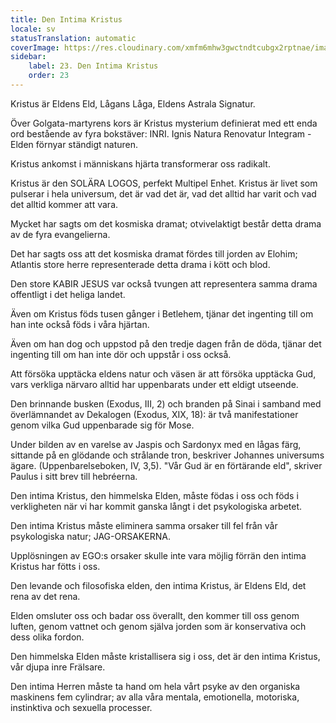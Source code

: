 ```yaml
---
title: Den Intima Kristus
locale: sv
statusTranslation: automatic
coverImage: https://res.cloudinary.com/xmfm6mhw3gwctndtcubgx2rptnae/image/upload/v1741354419/small_cover_la_gran_rebelion_28716e29d2.webp
sidebar:
    label: 23. Den Intima Kristus
    order: 23
---
```

Kristus är Eldens Eld, Lågans Låga, Eldens Astrala Signatur.

Över Golgata-martyrens kors är Kristus mysterium definierat med ett enda ord bestående av fyra bokstäver: INRI. Ignis Natura Renovatur Integram - Elden förnyar ständigt naturen.

Kristus ankomst i människans hjärta transformerar oss radikalt.

Kristus är den SOLÄRA LOGOS, perfekt Multipel Enhet. Kristus är livet som pulserar i hela universum, det är vad det är, vad det alltid har varit och vad det alltid kommer att vara.

Mycket har sagts om det kosmiska dramat; otvivelaktigt består detta drama av de fyra evangelierna.

Det har sagts oss att det kosmiska dramat fördes till jorden av Elohim; Atlantis store herre representerade detta drama i kött och blod.

Den store KABIR JESUS ​​var också tvungen att representera samma drama offentligt i det heliga landet.

Även om Kristus föds tusen gånger i Betlehem, tjänar det ingenting till om han inte också föds i våra hjärtan.

Även om han dog och uppstod på den tredje dagen från de döda, tjänar det ingenting till om han inte dör och uppstår i oss också.

Att försöka upptäcka eldens natur och väsen är att försöka upptäcka Gud, vars verkliga närvaro alltid har uppenbarats under ett eldigt utseende.

Den brinnande busken (Exodus, III, 2) och branden på Sinai i samband med överlämnandet av Dekalogen (Exodus, XIX, 18): är två manifestationer genom vilka Gud uppenbarade sig för Mose.

Under bilden av en varelse av Jaspis och Sardonyx med en lågas färg, sittande på en glödande och strålande tron, beskriver Johannes universums ägare. (Uppenbarelseboken, IV, 3,5). "Vår Gud är en förtärande eld", skriver Paulus i sitt brev till hebréerna.

Den intima Kristus, den himmelska Elden, måste födas i oss och föds i verkligheten när vi har kommit ganska långt i det psykologiska arbetet.

Den intima Kristus måste eliminera samma orsaker till fel från vår psykologiska natur; JAG-ORSAKERNA.

Upplösningen av EGO:s orsaker skulle inte vara möjlig förrän den intima Kristus har fötts i oss.

Den levande och filosofiska elden, den intima Kristus, är Eldens Eld, det rena av det rena.

Elden omsluter oss och badar oss överallt, den kommer till oss genom luften, genom vattnet och genom själva jorden som är konservativa och dess olika fordon.

Den himmelska Elden måste kristallisera sig i oss, det är den intima Kristus, vår djupa inre Frälsare.

Den intima Herren måste ta hand om hela vårt psyke av den organiska maskinens fem cylindrar; av alla våra mentala, emotionella, motoriska, instinktiva och sexuella processer.

